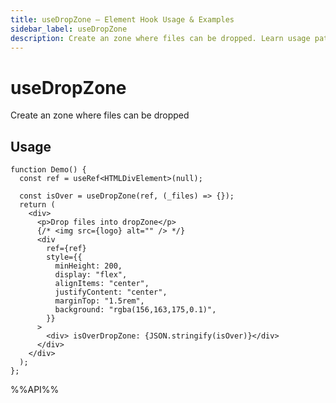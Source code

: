 ```yaml
---
title: useDropZone – Element Hook Usage & Examples
sidebar_label: useDropZone
description: Create an zone where files can be dropped. Learn usage patterns, best practices, and code examples for React developers.
---
```

# useDropZone

Create an zone where files can be dropped


## Usage

```tsx live
function Demo() {
  const ref = useRef<HTMLDivElement>(null);

  const isOver = useDropZone(ref, (_files) => {});
  return (
    <div>
      <p>Drop files into dropZone</p>
      {/* <img src={logo} alt="" /> */}
      <div
        ref={ref}
        style={{
          minHeight: 200,
          display: "flex",
          alignItems: "center",
          justifyContent: "center",
          marginTop: "1.5rem",
          background: "rgba(156,163,175,0.1)",
        }}
      >
        <div> isOverDropZone: {JSON.stringify(isOver)}</div>
      </div>
    </div>
  );
};

```

%%API%%
